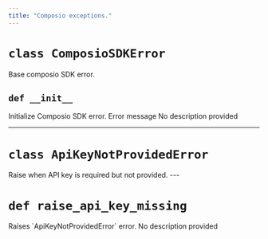 ```yaml
---
title: "Composio exceptions."
---
```


# `class ComposioSDKError`
<Card>
Base composio SDK error.
</Card>

## `def __init__`
<Card>
Initialize Composio SDK error.
</Card>
<Card>
<ParamField path="message" type="str" required>
Error message
</ParamField>

</Card>
<Card>
<ParamField path="returns" type="None">
No description provided
</ParamField>

</Card>

---
# `class ApiKeyNotProvidedError`
<Card>
Raise when API key is required but not provided.
</Card>
---

# `def raise_api_key_missing`
<Card>
Raises `ApiKeyNotProvidedError` error.
</Card>
<Card>
<ParamField path="returns" type="None">
No description provided
</ParamField>

</Card>
